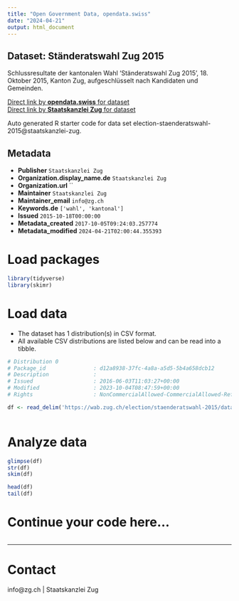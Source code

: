 ```yaml
---
title: "Open Government Data, opendata.swiss"
date: "2024-04-21"
output: html_document
---
```


## Dataset: Ständeratswahl Zug 2015

Schlussresultate der kantonalen Wahl 'Ständeratswahl Zug 2015', 18. Oktober 2015, Kanton Zug, aufgeschlüsselt nach Kandidaten und Gemeinden.

[Direct link by **opendata.swiss** for dataset](https://opendata.swiss/de/dataset/standeratswahl-2015)<br>
[Direct link by **Staatskanzlei Zug** for dataset](https://wab.zug.ch/election/staenderatswahl-2015/data)

Auto generated R starter code for data set election-staenderatswahl-2015@staatskanzlei-zug.

## Metadata

- **Publisher** `Staatskanzlei Zug`
- **Organization.display_name.de** `Staatskanzlei Zug`
- **Organization.url** ``
- **Maintainer** `Staatskanzlei Zug`
- **Maintainer_email** `info@zg.ch`
- **Keywords.de** `['wahl', 'kantonal']`
- **Issued** `2015-10-18T00:00:00`
- **Metadata_created** `2017-10-05T09:24:03.257774`
- **Metadata_modified** `2024-04-21T02:00:44.355393`


# Load packages

```r

library(tidyverse)
library(skimr)

```

# Load data

-   The dataset has 1 distribution(s) in CSV format.
-   All available CSV distributions are listed below and can be read into a tibble.

```r

# Distribution 0
# Package_id               : d12a8938-37fc-4a8a-a5d5-5b4a658dcb12
# Description              : 
# Issued                   : 2016-06-03T11:03:27+00:00
# Modified                 : 2023-10-04T08:47:59+00:00
# Rights                   : NonCommercialAllowed-CommercialAllowed-ReferenceRequired

df <- read_delim('https://wab.zug.ch/election/staenderatswahl-2015/data-csv')



```

# Analyze data

```r

glimpse(df)
str(df)
skim(df)

head(df)
tail(df)

```

# Continue your code here...

```r

```

------------------------------------------------------------------------

# Contact

info@zg.ch | Staatskanzlei Zug
